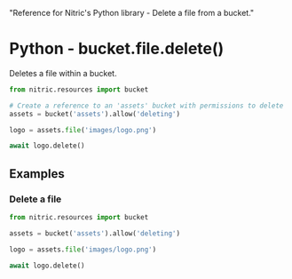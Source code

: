   "Reference for Nitric's Python library - Delete a file from a bucket."

# Python - bucket.file.delete()

Deletes a file within a bucket.

```python
from nitric.resources import bucket

# Create a reference to an 'assets' bucket with permissions to delete
assets = bucket('assets').allow('deleting')

logo = assets.file('images/logo.png')

await logo.delete()
```

## Examples

### Delete a file

```python
from nitric.resources import bucket

assets = bucket('assets').allow('deleting')

logo = assets.file('images/logo.png')

await logo.delete()
```

